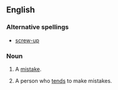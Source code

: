 ==English==

===Alternative spellings===
* [[screw-up]]

===Noun===
{{en-noun}}

# {{colloquial}} A [[mistake]].
# {{colloquial}} A person who [[tends]] to make mistakes.